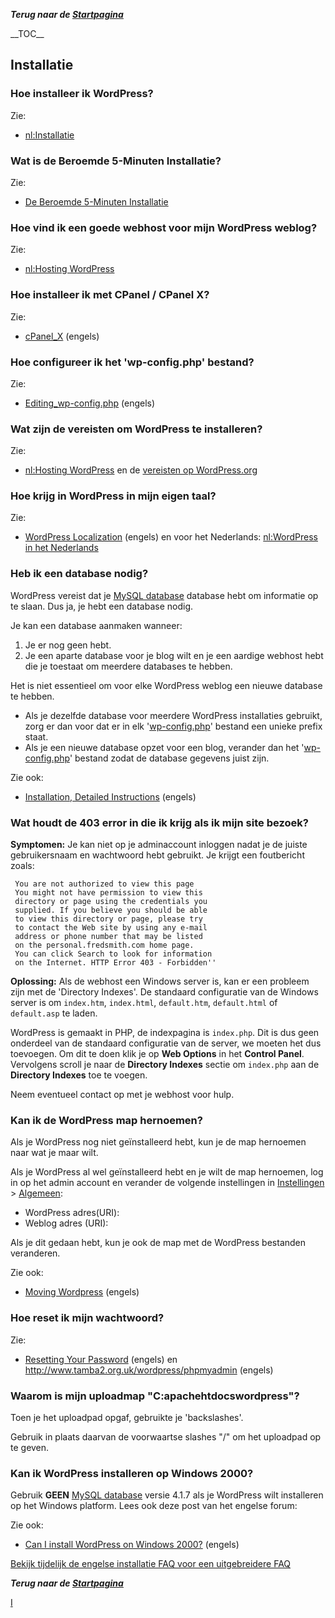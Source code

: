 {{Languages|
{{en|FAQ Installation}}
{{it|Domande frequenti sull’installazione di WordPress}}
{{nl|Installatie FAQ}}
{{pt-br|FAQ Instalação}}
{{ja|FAQ/インストール}}
{{th|FAQ Installation}}
{{zh-cn|安装的常见问题}}
}}

{{nl:Stub}}
'''''Terug naar de [[nl:Startpagina | Startpagina]]'''''

__TOC__


== Installatie ==
===Hoe installeer ik WordPress?===
Zie:
* [[nl:Installatie]]

===Wat is de Beroemde 5-Minuten Installatie? ===
Zie:
* [[nl:Installatie#nl:Installatie#De_Beroemde_5_Minuten_Setup|De Beroemde 5-Minuten Installatie]]

===Hoe vind ik een goede webhost voor mijn WordPress weblog?===
Zie:
* [[nl:Hosting WordPress]]

===Hoe installeer ik met CPanel / CPanel X?===
Zie:
* [[cPanel_X]] (engels)

===Hoe configureer ik het 'wp-config.php' bestand?===
Zie:
* [[Editing_wp-config.php]] (engels)

===Wat zijn de vereisten om WordPress te installeren?===
Zie:
* [[nl:Hosting WordPress]] en de [http://wordpress.org/about/requirements/ vereisten op WordPress.org]

===Hoe krijg in WordPress in mijn eigen taal?===
Zie:
* [[WordPress Localization]] (engels) en voor het Nederlands: [[nl:WordPress in het Nederlands]]

===Heb ik een database nodig?===

WordPress vereist dat je [[Glossary#MySQL|MySQL database]] database hebt om informatie op  te slaan. Dus ja, je hebt een database nodig.

Je kan een database aanmaken wanneer:
#Je er nog geen hebt.
#Je een aparte database voor je blog wilt en je een aardige webhost hebt die je toestaat om meerdere databases te hebben.

Het is niet essentieel om voor elke WordPress weblog een nieuwe database te hebben.

*Als je dezelfde database voor meerdere WordPress installaties gebruikt, zorg er dan voor dat er in elk '[[Editing wp-config.php|wp-config.php]]' bestand een unieke prefix staat.
*Als je een nieuwe database opzet voor een blog, verander dan het '[[Editing wp-config.php|wp-config.php]]' bestand zodat de database gegevens juist zijn.

Zie ook:
* [[Installation#Detailed_Instructions|Installation, Detailed Instructions]] (engels)

===Wat houdt de 403 error in die ik krijg als ik mijn site bezoek?===
'''Symptomen:''' Je kan niet op je adminaccount inloggen nadat je de juiste gebruikersnaam en wachtwoord hebt gebruikt. Je krijgt een foutbericht zoals:

<pre> You are not authorized to view this page
 You might not have permission to view this
 directory or page using the credentials you 
 supplied. If you believe you should be able 
 to view this directory or page, please try 
 to contact the Web site by using any e-mail 
 address or phone number that may be listed 
 on the personal.fredsmith.com home page. 
 You can click Search to look for information
 on the Internet. HTTP Error 403 - Forbidden''</pre>

'''Oplossing:''' Als de webhost een Windows server is, kan er een probleem zijn met de 'Directory Indexes'. De standaard configuratie van de Windows server is om <tt>index.htm</tt>, <tt>index.html</tt>, <tt>default.htm</tt>, <tt>default.html</tt> of <tt>default.asp</tt> te laden.

WordPress is gemaakt in PHP, de indexpagina is <tt>index.php</tt>. Dit is dus geen onderdeel van de standaard configuratie van de server, we moeten het dus toevoegen. Om dit te doen klik je op '''Web Options''' in het '''Control Panel'''. Vervolgens scroll je naar de '''Directory Indexes''' sectie om <tt>index.php</tt> aan de '''Directory Indexes''' toe te voegen.

Neem eventueel contact op met je webhost voor hulp.

===Kan ik de WordPress map hernoemen?===
Als je WordPress nog niet geïnstalleerd hebt, kun je de map hernoemen naar wat je maar wilt.

Als je WordPress al wel geïnstalleerd hebt en je wilt de map hernoemen, log in op het admin account en verander de volgende instellingen in [[Administration_Panels##Settings|Instellingen]] > [[Administration_Panels#General|Algemeen]]:

* WordPress adres(URI):
* Weblog adres (URI):

Als je dit gedaan hebt, kun je ook de map met de WordPress bestanden veranderen. 

Zie ook:
* [[Moving WordPress|Moving Wordpress]] (engels)

===Hoe reset ik mijn wachtwoord?===
Zie:
* [[Resetting Your Password]] (engels) en http://www.tamba2.org.uk/wordpress/phpmyadmin (engels)

===Waarom is mijn uploadmap "C:apachehtdocswordpress"?===
Toen je het uploadpad opgaf, gebruikte je 'backslashes'.

Gebruik in plaats daarvan de voorwaartse slashes "/" om het uploadpad op te geven.

===Kan ik WordPress installeren op Windows 2000?===
Gebruik '''GEEN''' [[Glossary#MySQL|MySQL database]] versie 4.1.7 als je WordPress wilt installeren op het Windows platform. Lees ook deze post van het engelse forum:

Zie ook:
* [[FAQ_Installation#Can_I_install_WordPress_on_Windows_2000.3F|Can I install WordPress on Windows 2000?]] (engels)

<!-- BEGIN VAN DE ENGELSE TEKST. VERPLAATS DEZE REGEL STEEDS TOT ONDER HET LAATSTE VERTAALDE STUK!

==Advanced Installation==

===How do I install WordPress with the files in different directories?===
This also answers the questions:

*How can I have my blog in one folder but my index at root?
*How can I have people see my blog at www.example.com but keep all the files in <nowiki>www.example.com/wordpress</nowiki>?
*How do I install WordPress in a different directory than where the index.php resides?

Zie ook:
* [[Giving_WordPress_Its_Own_Directory|Giving WordPress Its Own Directory]]
* [[Moving WordPress]]

===How can I hide my blog from people?===
Whether you are testing a new version of WordPress, setting up a new blog or have some other reason to limit access, the following information may help you keep unwanted visitors out.

'''Apache'''

There is no guaranteed way to do this. You can use the '''.htaccess''' file (which also contains your permalink code) to check for certain IP addresses and prevent them from viewing your site. This will only stop the IP address, not the person, so if they have access to an allowed IP address, they can get to your page. One tutorial for this is located at [http://www.clockwatchers.com/htaccess_intro.html  Clockwatchers.com]

An '''.htaccess''' file can also be used to prevent others from "hot-linking" to your images (bandwidth theft) or to set up a password protected blog.

'''Apache Basic Authentication'''

To require a password to access your site using '''.htaccess''' and '''.htpasswd''': [http://www.clockwatchers.com/htaccess_password.html  Clockwatchers.com .htpasswd].

Tools that help you create the files necessary to password protect your site:  [http://www.clockwatchers.com/htaccess_tool.html  Clockwatchers.com .htaccess And .htpasswd Tools]

''Note:'' When your site is accessed the password is encoded weakly using Base64 and can be easily intercepted and decoded.

'''Windows IIS Basic Authentication'''

To require a password if your site is hosted on IIS, you can deselect Allow Anonymous Access and select Basic Authentication. You'll also need to have a username with a password.

''Note:'' When your site is accessed the password is encoded weakly using Base64 and can be easily intercepted and decoded.

Zie:
* [http://support.microsoft.com/default.aspx?scid=kb;en-us;310344  Microsoft Support - How To Configure IIS 5.0 Web Site Authentication]
* [http://support.microsoft.com/kb/299970/EN-US/  Microsoft Support - How To Use NTFS Security to Protect a Web Page]
* [http://support.microsoft.com/default.aspx?scid=kb;en-us;308160  Microsoft Support - HOW TO: Configure Internet Information Services Web Authentication]

'''Search Engines: Spiders and Bots'''

Search Engines will index your site and cache your content.  If you do not want this to happen, use a file called '''robots.txt'''. More details can be found at [http://www.searchengineworld.com/robots/robots_tutorial.htm  SearchEngineWorld.com]

===How can I solve login problems?===
Zie:
* [[Login Trouble]]
* [http://faq.wordpress.net/view.php?p=68 How I solve login problems after installation with version 1.2 ?]

==FTP==
===How do I FTP?===
Zie:
* [[Using FileZilla]] and [[FTP Clients]]

===How do I use Filezilla?===
Zie:
* [[Using FileZilla]]

===How do I upload the files and folders?===
Zie:
* [[Uploading WordPress to a remote host]]

===How do I CHMOD files?===
Zie:
* [[Changing File Permissions]]

==MySQL==
===Do I really need MySQL?===
You certainly need the [[Glossary#MySQL|MySQL]] database server to power your WordPress blog. In fact, WordPress only supports the [[Glossary#MySQL|MySQL]] database server.  Listed are the PHP and MySQL requirements:

{{Server requirements}}

===Can I use a database other than MySQL?===
Other databases are not supported at the moment.

There are several other excellent database storage engines, such as PostgreSQL and SQLite that WordPress is interested in supporting in the future. Supporting multiple databases is trickier than it sounds and is not under active development, although there are plenty of architectural discussions about the best approach to take.  Approaches for increasing the number of supported databases are discussed at [[Using Alternative Databases]].  There is a PostgreSQL port of WordPress available called [http://wordpress-pg.sourceforge.net/ WordPress-Pg].

===Why does WordPress use MySQL?===
[[Glossary#MySQL|MySQL]] is extremely fast. It is also the most widely available database server in the world. Open-source and free, [[Glossary#MySQL|MySQL]] is supported by thousands of low-cost [[Glossary#Linux|Linux]] (and Windows!) hosts, which means a very low barrier to entry for anyone wanting to start a WordPress (or database-driven) website. [http://www.mysql.com/documentation/ MySQL's documentation] is useful, cogent and thorough. (Note: it may be intimidating if you are new to all this.) Add to all that the fact that users are able to directly manipulate [[Glossary#MySQL|MySQL]] with [[phpMyAdmin]], developed expressly for that purpose, and it is obvious that [[Glossary#MySQL|MySQL]] is the best choice. Of course, WordPress insists on the best.

== PHP ==
===What is phpMyAdmin?===
phpMyAdmin is a tool written in PHP intended to handle the administration of MySQL over the Web. 

Zie:
* [[phpMyAdmin]]

===Do I need to know PHP to use WordPress ?===
No. The only time you would modify your WordPress blog with [[Glossary#PHP|PHP]] would be when integrating some of the [[Plugins|plugins]]. In most cases clear instructions are given within a text file that accompanies the [[Plugins|plugin]]. Other than that, you would not be changing any of the PHP files. 

Zie:
* [http://faq.wordpress.net/view.php?p=31 Do I need to know PHP to use WordPress?]

===Will Wordpress run in PHP Safe Mode?===
Most definitely! There are no known issues with any version of WordPress when [[Glossary#PHP|PHP]] is running in Safe Mode.

===Do I really need PHP?===
You certainly need [[Glossary#PHP|PHP]] (version 4.1 or newer) to power your WordPress blog. [[Glossary#PHP|PHP]] is the scripting language that drives all of WordPress, and without [[Glossary#PHP|PHP]], your server will not be able to interpret the pages that create your weblog. 

===How do I find out which version of PHP I have?===
To get information about your server, you can use the [http://php.net/phpinfo ''phpinfo()''] function.  This will also give you information about your [[Glossary#Apache|Apache]] and [[Glossary#PHP|PHP]] version and [[Glossary#mod_rewrite| mod_rewrite]].

Zie: 
* [[Finding Server Info]]

== Importing ==
===How can I import posts from my current weblog which uses a different blogging tool?===
Zie:
* [[Importing Content]]

===How do I import from b2?===
Zie:
* [[Importing_Content#b2|Importing from b2]]

===How do I import from Movable Type MT?===
Zie:
* [[Importing from Movable Type to WordPress]]

===How do I import from Blogger?===
Zie:
* [[Importing_Content#Blogger|Importing from Blogger]]

===How do I import from Text Pattern?===
Zie:
* [[Importing_Content#Textpattern|Importing from Text Pattern]]

===How do I import from a generic RSS Feed?===
Zie:
* [[Importing_Content#Importing_from_an_RSS_feed|Importing from an RSS feed]]

===How do I import from other blogging software?===
Zie:
* [[Importing Content]]

==Upgrading==

===What version of WordPress do I have?===

There are several methods to find out what version of WordPress you are using:

* In your <tt>wp-includes</tt> folder of your WordPress installation, open the <tt>version.php</tt> file with any [[Glossary#Text editor|text editor]]. It will tell you the version number of your installation.
* In the WordPress [[Administration Panels]], on any panel look at the bottom of the screen and the version number will be visible.
* Some Themes include the version number in the footer template. Or you can add it yourself:

<pre><?php bloginfo('version'); ?></pre>

===What should I do when I want to upgrade WordPress to the latest version?===

Zie:
* [[Upgrading WordPress]]

===How do I back up my database?===
Zie:
* [[Backing Up Your Database]]

===How do I restore my database?===
Zie:
* [[Restoring Your Database From Backup]]

===After running upgrade.php get the message "It doesn't look like you've installed WP yet. Try running install.php."===
After running the [[Upgrading WordPress|WordPress Upgrade]], and clicking on the "Have fun . ." link, it says, "It doesn't look like you've installed WP yet. Try running install.php."   The problem may be that there is not a user with [[Roles_and_Capabilities#Administrator|administrative capabilities]].  

To fix that, use [[phpMyAdmin]] to manually give a user those capabilities: 
# First find the ''ID'' of the user you want to make administrator by looking in the [[Database_Description#Table:_wp_user|wp_user table]].  
#In the [[Database_Description#Table:_wp_usermeta|wp_usermeta table]], for that ''ID'', find the related ''user_id'', and where the ''meta_key'' is ''wp_capabilites'', change the ''meta_value'' to '''a:1:{s:13:"administrator";b:1;}'''.  
#In that same table, for that ''user_id'', where the ''meta_key'' is ''wp_user_level'', change the ''meta_value'' to a '''10'''.  

Please note that the prefix on those tables and those two meta_keys utilize your database prefix.  So if your database prefix is '''mywp_''' then the two tables will be '''mywp_user''' and '''mywp_usermeta''' and the the two meta_keys will be '''mywp_capabilities''' and '''mywp_user_level'''.

Zie:
*[http://wordpress.org/support/topic/62694?replies=20 WordPress Support Forum Thread from March 2006]

===How do you force a database upgrade?===

Under certain situations, it may be necessary to cause a database to pass through the upgrade process again.  To do that, you need to lower the '''db_version''' value in the wp_options table that corresponds to the version you want to upgrade '''from'''.  For instance, if you want to force the datebase upgrade that happens from 2.0.11 to 2.3 you would change your '''db_version''' to '''3441'''.  To force an upgrade from 2.5 to 2.8, change that value to '''7558'''.

<pre>
'''db_version''' for WordPress releases:
3.0.4  = 15477
3.0.3  = 15477
3.0.2  = 15477
3.0.1  = 15477
3.0    = 15260
2.9.2  = 12329
2.9.1  = 12329
2.9    = 12329
2.8.6  = 11548
2.8.5  = 11548
2.8.4  = 11548
2.8.3  = 11548
2.8.2  = 11548
2.8.1  = 11548
2.8    = 11548
2.7.1  = 9872
2.7    = 9872
2.6.5  = 8204
2.6.3  = 8204
2.6.2  = 8204
2.6.1  = 8204
2.6    = 8201
2.5.1  = 7796
2.5    = 7558
2.3.3  = 6124
2.3.2  = 6124
2.3.1  = 6124
2.3    = 6124
2.2.3  = 5183
2.2.x  = 5183
2.2    = 5183
2.1.3  = 4773
2.1.x  = 4773
2.1    = 4772
2.0.11 = 3441
2.0.x  = 3441
2.0    = 3441
1.5.x  = 2541
1.x    = 2540
</pre>

Note: Use [[phpMyAdmin]] to change that value, or use ''wp-admin/options.php''.

Once the '''db_version''' is changed, when logging into your blog a link to upgrade the database will be offered.

===Do I need to deactivate plugins before using the core update option?===
In the past one of the upgrade procedures called for deactivating all plugins, but with the core upgrade process released with [[Version 2.7]] you do not need to deactive the plugins.  Here's Ryan Boren's explanation as to why:  

''During the upgrade, your blog is put in maintenance mode and loading is halted at the beginning of wp-settings.php.  Nothing really runs, including plugins.  The only thing  allowed to run is the DB upgrade, which takes care of making sure plugins are not loaded.  You don't need to deactivate plugins unless you like turning them back on one-by-one after upgrading to isolate any breakage they might cause.''

===The core upgrade is not working, what can I do?===
If the core upgrade, for example upgrading from 2.7 to 2.71, is not working, one of these solutions might help:
# If the upgrade seems in an endless loop and you are using Memcache object cache backend, upgrade Memcache (see [http://trac.wordpress.org/ticket/8407 Trac Ticket 8407]).
# If upgrading fails due to a restrictive suexec (e.g. some Italian hosts) then try the [[Editing_wp-config.php#Override_of_default_file_permissions|FS_CHMOD_DIR and FS_CHMOD_FILE in wp-config.php]] see [http://trac.wordpress.org/ticket/8478 Trac Ticket 8478]).

EINDE VAN ENGELSE TEKST. LAAT DEZE REGEL STAAN TOTDAT ALLES IS VERTAALD -->

<!--[[FAQ|Back to FAQ]]-->

<!-- ONDERSTAANDE REGEL LATEN STAAN TOTDAT ALLES IS VERTAALD -->
[[FAQ_Installation|Bekijk tijdelijk de engelse installatie FAQ voor een uitgebreidere FAQ]]

'''''Terug naar de [[nl:Startpagina | Startpagina]]'''''

[[Category:Dutch Codex|I]]